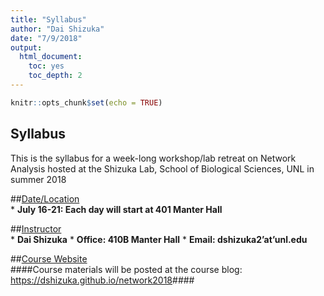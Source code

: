 ```yaml
---
title: "Syllabus"
author: "Dai Shizuka"
date: "7/9/2018"
output: 
  html_document:
    toc: yes
    toc_depth: 2
---
```


```r
knitr::opts_chunk$set(echo = TRUE)
```

## Syllabus

This is the syllabus for a week-long workshop/lab retreat on Network Analysis hosted at the Shizuka Lab, School of Biological Sciences, UNL in summer 2018

##<u>Date/Location</u>  
* **July 16-21: Each day will start at 401 Manter Hall**  
  
##<u>Instructor</u>  
* **Dai Shizuka**
* **Office: 410B Manter Hall**
* **Email: dshizuka2'at'unl.edu** 

##<u>Course Website</u>  
####Course materials will be posted at the course blog: [https://dshizuka.github.io/network2018](https://dshizuka.github.io/network2018)####  